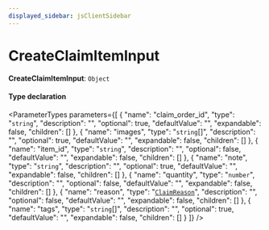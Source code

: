 ```yaml
---
displayed_sidebar: jsClientSidebar
---
```



# CreateClaimItemInput

 **CreateClaimItemInput**: `Object`

#### Type declaration

<ParameterTypes parameters={[
  {
    "name": "claim_order_id",
    "type": "`string`",
    "description": "",
    "optional": true,
    "defaultValue": "",
    "expandable": false,
    "children": []
  },
  {
    "name": "images",
    "type": "`string`[]",
    "description": "",
    "optional": true,
    "defaultValue": "",
    "expandable": false,
    "children": []
  },
  {
    "name": "item_id",
    "type": "`string`",
    "description": "",
    "optional": false,
    "defaultValue": "",
    "expandable": false,
    "children": []
  },
  {
    "name": "note",
    "type": "`string`",
    "description": "",
    "optional": true,
    "defaultValue": "",
    "expandable": false,
    "children": []
  },
  {
    "name": "quantity",
    "type": "`number`",
    "description": "",
    "optional": false,
    "defaultValue": "",
    "expandable": false,
    "children": []
  },
  {
    "name": "reason",
    "type": "[`ClaimReason`](../enums/internal.internal.ClaimReason.mdx)",
    "description": "",
    "optional": false,
    "defaultValue": "",
    "expandable": false,
    "children": []
  },
  {
    "name": "tags",
    "type": "`string`[]",
    "description": "",
    "optional": true,
    "defaultValue": "",
    "expandable": false,
    "children": []
  }
]} />
